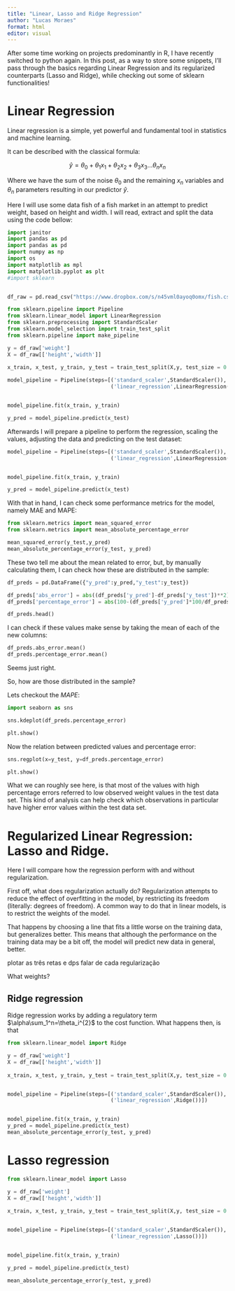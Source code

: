 ```yaml
---
title: "Linear, Lasso and Ridge Regression"
author: "Lucas Moraes"
format: html
editor: visual
---
```


After some time working on projects predominantly in R, I have recently switched to python again. In this post, as a way to store some snippets, I'll pass through the basics regarding Linear Regression and its regularized counterparts (Lasso and Ridge), while checking out some of sklearn functionalities!

# Linear Regression

Linear regression is a simple, yet powerful and fundamental tool in statistics and machine learning.

It can be described with the classical formula:

$$
\hat{y} = \theta_{0} + \theta_1x_1 + \theta_2x_2 + \theta_3x_3...\theta_nx_n
$$

Where we have the sum of the noise $\theta_{0}$ and the remaining $x_{n}$ variables and $\theta_{n}$ parameters resulting in our predictor $\hat{y}$.

Here I will use some data fish of a fish market in an attempt to predict weight, based on height and width. I will read, extract and split the data using the code bellow:

```python
import janitor
import pandas as pd
import pandas as pd
import numpy as np
import os
import matplotlib as mpl
import matplotlib.pyplot as plt
#import sklearn


df_raw = pd.read_csv("https://www.dropbox.com/s/n45vml0ayoq0omx/fish.csv?dl=1").clean_names()

from sklearn.pipeline import Pipeline
from sklearn.linear_model import LinearRegression
from sklearn.preprocessing import StandardScaler
from sklearn.model_selection import train_test_split
from sklearn.pipeline import make_pipeline

y = df_raw['weight']
X = df_raw[['height','width']]
        
x_train, x_test, y_train, y_test = train_test_split(X,y, test_size = 0.2, random_state= 123)

model_pipeline = Pipeline(steps=[('standard_scaler',StandardScaler()),
                                 ('linear_regression',LinearRegression())])


model_pipeline.fit(x_train, y_train) 

y_pred = model_pipeline.predict(x_test)
```

Afterwards I will prepare a pipeline to perform the regression, scaling the values, adjusting the data and predicting on the test dataset:

```python



model_pipeline = Pipeline(steps=[('standard_scaler',StandardScaler()),
                                 ('linear_regression',LinearRegression())])


model_pipeline.fit(x_train, y_train) 

y_pred = model_pipeline.predict(x_test)
```

With that in hand, I can check some performance metrics for the model, namely MAE and MAPE:

```python

from sklearn.metrics import mean_squared_error
from sklearn.metrics import mean_absolute_percentage_error

mean_squared_error(y_test,y_pred)
mean_absolute_percentage_error(y_test, y_pred)
```

These two tell me about the mean related to error, but, by manually calculating them, I can check how these are distributed in the sample:

```python

df_preds = pd.DataFrame({"y_pred":y_pred,"y_test":y_test}) 

df_preds['abs_error'] = abs((df_preds['y_pred']-df_preds['y_test'])**2)
df_preds['percentage_error'] = abs(100-(df_preds['y_pred']*100/df_preds['y_test']))/100

df_preds.head()
```

I can check if these values make sense by taking the mean of each of the new columns:

```python

df_preds.abs_error.mean()
df_preds.percentage_error.mean()

```

Seems just right.

So, how are those distributed in the sample?

Lets checkout the $MAPE$:

```python
import seaborn as sns

sns.kdeplot(df_preds.percentage_error)

plt.show()
```

Now the relation between predicted values and percentage error:

```python

sns.regplot(x=y_test, y=df_preds.percentage_error)

plt.show()
```

What we can roughly see here, is that most of the values with high percentage errors referred to low observed weight values in the test data set. This kind of analysis can help check which observations in particular have higher error values within the test data set.

# Regularized Linear Regression: Lasso and Ridge.

Here I will compare how the regression perform with and without regularization.

First off, what does regularization actually do? Regularization attempts to reduce the effect of overfitting in the model, by restricting its freedom (literally: degrees of freedom). A common way to do that in linear models, is to restrict the weights of the model.

That happens by choosing a line that fits a little worse on the training data, but generalizes better. This means that although the performance on the training data may be a bit off, the model will predict new data in general, better.

plotar as três retas e dps falar de cada regularização

What weights?

## Ridge regression

Ridge regression works by adding a regulatory term $\alpha\sum_1^n=\theta_i^{2}$ to the cost function. What happens then, is that

```python

from sklearn.linear_model import Ridge

y = df_raw['weight']
X = df_raw[['height','width']]
        
x_train, x_test, y_train, y_test = train_test_split(X,y, test_size = 0.2, random_state= 123)


model_pipeline = Pipeline(steps=[('standard_scaler',StandardScaler()),
                                 ('linear_regression',Ridge())])


model_pipeline.fit(x_train, y_train) 
y_pred = model_pipeline.predict(x_test)
mean_absolute_percentage_error(y_test, y_pred)
```

# Lasso regression

```python

from sklearn.linear_model import Lasso

y = df_raw['weight']
X = df_raw[['height','width']]
        
x_train, x_test, y_train, y_test = train_test_split(X,y, test_size = 0.2, random_state= 123)


model_pipeline = Pipeline(steps=[('standard_scaler',StandardScaler()),
                                 ('linear_regression',Lasso())])


model_pipeline.fit(x_train, y_train) 

y_pred = model_pipeline.predict(x_test)

mean_absolute_percentage_error(y_test, y_pred)
```
